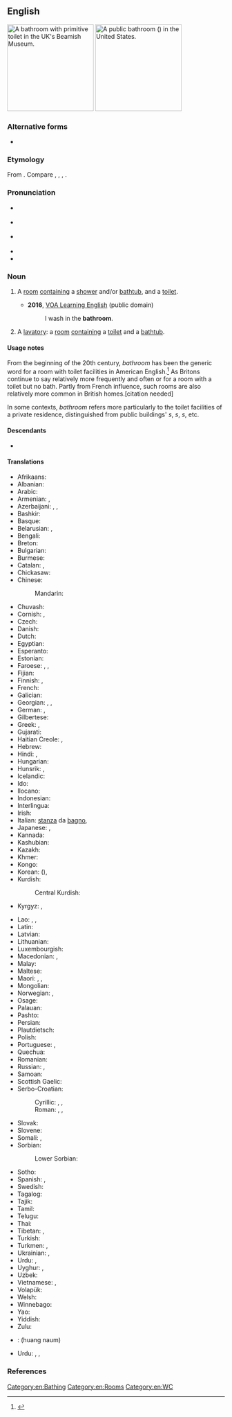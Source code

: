 {{also|bath room}}
==English==
[[Image:Bathroom in the Beamish Museum 01.JPG|thumb|right|200px|A bathroom with primitive toilet in the UK's [[w:Beamish Museum|Beamish Museum]].]]
[[File:US Restroom.jpg|thumb|right|200px|A public bathroom ({{m|en|restroom}}) in the United States.]]

===Alternative forms===
* {{l|en|bath room}}

===Etymology===
From {{compound|en|bath|room}}. Compare {{cog|nl|badkamer||bathroom}}, {{cog|de|Badezimmer||bathroom}}, {{cog|sv|badrum||bathroom}}, {{cog|fo|baðrúm|t=bathroom}}.

===Pronunciation===
* {{a|RP}} {{IPA|en|/ˈbɑːθ.ɹuːm/}}
* {{a|GA}} {{IPA|en|/ˈbæθɹum/}}
* {{a|UK|US}} {{IPA|en|/ˈbæθ.ɹuːm/}}
* {{audio|en|en-us-bathroom.ogg|Audio (US)}}
* {{audio|en|En-uk-bathroom.ogg|Audio (UK)}}

===Noun===
{{en-noun}}

# A [[room]] [[contain]]ing a [[shower]] and/or [[bathtub]], and {{q|typically but not necessarily}} a [[toilet]].
#: {{syn|en|Thesaurus:bathroom}}
#: {{hypo|en|Thesaurus:bathroom}}
#: {{hyper|en|room}}
#* '''2016''', [https://web.archive.org/web/20170930001420/https://learningenglish.voanews.com/a/lets-learn-english-lesson-5-where-are-you/3168971.html VOA Learning English] (public domain)
#*: I wash in the '''bathroom'''.
#*:: {{audio|en|I wash in the bathroom.ogg|Audio (US)}}
# {{lb|en|chiefly|US|South Africa|Canada|euphemism}} A [[lavatory]]: a [[room]] [[contain]]ing a [[toilet]] and {{label|en|typically but not necessarily}} a [[bathtub]].
#: {{ux|en|Most Americans don't know 'WC' and many Brits mock 'bathroom' but almost everyone understands 'toilet' or 'lavatory'.}}

====Usage notes====
From the beginning of the 20th century, ''bathroom'' has been the generic word for a room with toilet facilities in American English.<ref>
{{R:GNV|water closet, bathroom, restroom, WC, lavatory, washroom, (mens room + men ' s room), (ladies room + women ' s room + ladies ' room)|corpus=17|startyear=1860}}</ref>  As Britons continue to say {{m|en|lavatory}} relatively more frequently and often {{m|en|loo}} or {{m|en|WC}} for a room with a toilet but no bath. Partly from French influence, such rooms are also relatively more common in British homes.[citation needed]

In some contexts, ''bathroom'' refers more particularly to the toilet facilities of a private residence, distinguished from public buildings' {{m|en|restroom}}''s'', {{m|en|men's room}}''s'', {{m|en|ladies' room}}''s'', etc.

====Descendants====
* {{desc|ur|باٹھروم|bor=1}}

====Translations====
{{trans-top|a room with a bathtub}}
* Afrikaans: {{t|af|badkamer}}
* Albanian: {{t+|sq|banjë|f}}
* Arabic: {{t+|ar|حَمَّام|m}}
* Armenian: {{t+|hy|լոգարան}}, {{t+|hy|բաղնիք}}
* Azerbaijani: {{t|az|vanna otağı}}, {{t|az|hamamxana}}, {{t+|az|hamam}}
* Bashkir: {{t|ba|мунса}}
* Basque: {{t|eu|bainugela}}
* Belarusian: {{t|be|ва́нная|f|sc=Cyrl}}, {{t|be|ва́нны пако́й|m|sc=Cyrl}}
* Bengali: {{t|bn|গোসলখানা}}
* Breton: {{t|br|sal-gibellañ|f}}
* Bulgarian: {{t+|bg|ба́ня|f}}
* Burmese: {{t|my|ရေချိုးခန်း}}
* Catalan: {{t|ca|cambra de bany|f}}, {{t+|ca|bany|m}}
* Chickasaw: {{t|cic|aboowoshi'}}
* Chinese:
*: Mandarin: {{t+|cmn|浴室|tr=yùshì|sc=Hani}}
* Chuvash: {{t|cv|мунча}}
* Cornish: {{t|kw|stevel omwolghi|f}}, {{t|kw|stevel omwolhi|f}}
* Czech: {{t+|cs|koupelna|f}}
* Danish: {{t+|da|badeværelse|n}}
* Dutch: {{t+|nl|badkamer|f}}
* Egyptian: {{t-egy|sqbbwj|h=s-q-b-b-W:y-W15-mw-pr|m}}
* Esperanto: {{t|eo|banĉambro}}
* Estonian: {{t+|et|vannituba}}
* Faroese: {{t|fo|baðirúm|n}}, {{t|fo|baðrúm|n}}, {{t|fo|baðstova|f}}
* Fijian: {{t+|fj|vale vo}}
* Finnish: {{t+|fi|kylpyhuone}}, {{t+|fi|kylppäri}}
* French: {{t+|fr|salle de bains|f}}
* Galician: {{t+|gl|baño|m}}
* Georgian: {{t|ka|სააბაზანო|sc=Geor}}, {{t+|ka|აბანო|sc=Geor}}, {{t|ka|სააბაზანო ოთახი}}
* German: {{t+|de|Badezimmer|n}}, {{t+|de|Bad|n}}
* Gilbertese: {{t|gil|te roki}}
* Greek: {{t+|el|λουτρό|n|sc=Grek}}, {{t+|el|μπάνιο|n|sc=Grek}}
* Gujarati: {{t|gu|નહાવાની ઓરડી|m}}
* Haitian Creole: {{t|ht|twalèt}}, {{t|ht|saldeben}}
* Hebrew: {{t|he|חדר־אמבטיה|m|tr=kheder-ambat'ia|sc=Hebr}}
* Hindi: {{t+|hi|स्नानघर}}, {{t|hi|ग़ुस्लख़ाना|m}}
* Hungarian: {{t+|hu|fürdőszoba}}
* Hunsrik: {{t|hrx|Baadezimmer|n}}, {{t|hrx|Baad|n}}
* Icelandic: {{t+|is|baðherbergi|n}}
* Ido: {{t+|io|balnochambro}}
* Ilocano: {{t|ilo|pagdigusan}}
* Indonesian: {{t+|id|kamar mandi}}
* Interlingua: {{t|ia|camera de banio}}
* Irish: {{t|ga|seomra folctha|m}}
* Italian: [[stanza]] da [[bagno]], {{t+|it|bagno|m}}
* Japanese: {{t+|ja|風呂場|tr=ふろば, furoba|sc=Jpan}}, {{t+|ja|浴室|tr=よくしつ, yokushitsu|sc=Jpan}}
* Kannada: {{t|kn|ಸ್ನಾನಗೃಹದ|sc=Knda}}
* Kashubian: {{t|csb|kąpnica|f}}
* Kazakh: {{t+|kk|ванна бөлмесі|sc=Cyrl}}
* Khmer: {{t|km|បន្ទប់ទឹក|tr=bɑntup tɨk|sc=Khmr}}
* Kongo: {{t|kg|kikozo}}
* Korean: {{t+|ko|욕실}} ({{t+|ko|浴室}}), {{t+|ko|목욕실}}
* Kurdish:
*: Central Kurdish: {{t|ckb|حھ مام}}
* Kyrgyz: {{t+|ky|ванна бөлмөсү|sc=Cyrl}}, {{t|ky|ванналуу бөлмө|sc=Cyrl}}
{{trans-mid}}
* Lao: {{t|lo|ຫ້ອງນ້ຳ}}, {{t|lo|ຫ້ອງອາບນ້ຳ}}, {{t|lo|ສ້ວມອາບນ້ຳ}}
* Latin: {{t|la|balneum|n}}
* Latvian: {{t|lv|vannasistaba|f}}
* Lithuanian: {{t|lt|vonia|f}}
* Luxembourgish: {{t|lb|Buedzëmmer|n}}
* Macedonian: {{t|mk|бања|f}}, {{t|mk|купатило|n}}
* Malay: {{t|ms|bilik mandi}}
* Maltese: {{t|mt|kamra tal-banju}}
* Maori: {{t|mi|whare kaukau}}, {{t|mi|rūma tāpu}}, {{t|mi|rūma kaukau}}
* Mongolian: {{t|mn|угаалгын өрөө|sc=Cyrl}}
* Norwegian: {{t+|no|bad|n}}, {{t|no|baderom}}
* Osage: {{t|osa|ohíiðahci}}
* Palauan: {{t|pau|orchertoll}}
* Pashto: {{t|ps|لمبل ځای|m|tr=lambā jãy}}
* Persian: {{t+|fa|حمام|tr=hammâm}}
* Plautdietsch: {{t|pdt|Bodstow|f}}
* Polish: {{t+|pl|łazienka|f}}
* Portuguese: {{t+|pt|banheiro|m}} {{qualifier|Brazil}}, {{t+|pt|casa de banho|f}} {{qualifier|Portugal}}
* Quechua: {{t|qu|chhallpuku}}
* Romanian: {{t+|ro|baie|f}}
* Russian: {{t+|ru|ва́нная|f}}, {{t+|ru|ва́нная ко́мната|f}}
* Samoan: {{t|sm|faletaele}}
* Scottish Gaelic: {{t|gd|seòmar-ionnlaid|m}}
* Serbo-Croatian:
*: Cyrillic: {{t|sh|купатило|n}}, {{t|sh|купаоница|f}}, {{t|sh|купаона|f}}
*: Roman: {{t+|sh|kupatilo|n}}, {{t+|sh|kupaonica|f}}, {{t+|sh|kupaona|f}}
* Slovak: {{t+|sk|kúpeľňa|f}}
* Slovene: {{t+|sl|kopalnica|f}}
* Somali: {{t|so|musqul}}, {{t|so|musqushu}}
* Sorbian:
*: Lower Sorbian: {{t|dsb|kupadło|n}}
* Sotho: {{t|st|batekamore e kae}}
* Spanish: {{t+|es|cuarto de baño|m}}, {{t+|es|baño}}
* Swedish: {{t+|sv|badrum|n}}
* Tagalog: {{t|tl|banyo}}
* Tajik: {{t|tg|ҳаммом|sc=Cyrl}}
* Tamil: {{t+|ta|குளியலறை}}
* Telugu: {{t+|te|స్నానాలగది}}
* Thai: {{t+|th|ห้องน้ำ}}
* Tibetan: {{t|bo|གསང་སྤྱོད}}, {{t|bo|ཁྲུས་ཁང}}
* Turkish: {{t+|tr|banyo}}
* Turkmen: {{t|tk|wanna otagy}}, {{t|tk|hammam}}
* Ukrainian: {{t|uk|ва́нна кімна́та|f}}, {{t+|uk|ва́нна|f}}
* Urdu: {{t|ur|سنانگھر|m|tr=snānaghar}}, {{t|ur|غسلخانہ|m|tr=ġusalxānā}}
* Uyghur: {{t|ug|مۇنچا}}, {{t|ug|ھاممام}}
* Uzbek: {{t+|uz|hammom}}
* Vietnamese: {{t|vi|buồng tắm}}, {{t|vi|phòng tắm}}
* Volapük: {{t+|vo|banacem}}
* Welsh: {{t+|cy|ystafell ymolchi|m}}
* Winnebago: {{t|win|cąągore}}
* Yao: {{t|yao|m'-bwaabwa}}
* Yiddish: {{t|yi|וואַשצימער|m}}
* Zulu: {{t|zu|indlu yokugezela}}
{{trans-bottom}}

{{trans-see|room with a toilet|toilet}}

{{checktrans-top}}
* {{ttbc|lo}}: (huang naum)
{{trans-mid}}
* Urdu: {{t-check|ur|باٹھروم|tr=bathrum}}, {{t-check|ur|پا خانه|tr=pê khâneh}}, {{t-check|ur|غسل خانه|tr=ghisl khâneh}}
{{trans-bottom}}

===References===
<references/>

[[Category:en:Bathing]]
[[Category:en:Rooms]]
[[Category:en:WC]]